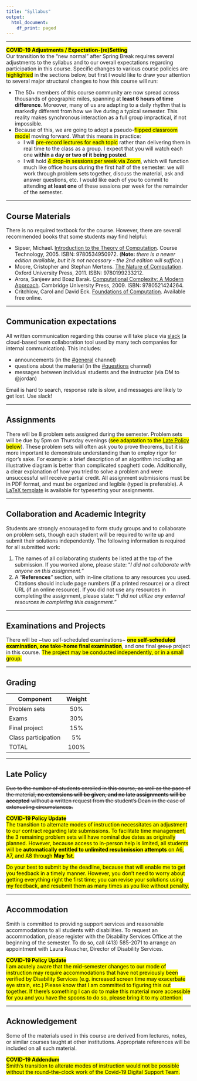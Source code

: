 ```yaml
---
title: "Syllabus"
output:
  html_document:
    df_print: paged
---
```

<hr>
<mark>**COVID-19 Adjustments / Expectation-(re)Setting**</mark><br/>
Our transition to the "new normal" after Spring Break requires several adjustments to the syllabus and to our overall expectations regarding participation in this course. Specific changes to various course policies are <mark>highlighted</mark> in the sections below, but first I would like to draw your attention to several major structural changes to how this course will run:

 * The 50+ members of this course community are now spread across thousands of geographic miles, spanning at **least 6 hours of time difference**. Moreover, many of us are adapting to a daily rhythm that is markedly different from how we live during a typical semester. This reality makes synchronous interaction as a full group impractical, if not impossible.
 * Because of this, we are going to adopt a pseudo-<mark>flipped classroom model</mark> moving forward. What this means in practice:
    * I will <mark>pre-record lectures for each topic</mark> rather than delivering them in real time to the class as a group. I expect that you will watch each one **within a day or two of it being posted**.
    * I will hold <mark>4 drop-in sessions per week via Zoom</mark>, which will function much like office hours during the first half of the semester: we will work through problem sets together, discuss the material, ask and answer questions, etc. I would like each of you to commit to attending **at least one** of these sessions per week for the remainder of the semester.

<hr>
## Course Materials
There is no required textbook for the course. However, there are several recommended books that some students may find helpful:

- Sipser, Michael. [Introduction to the Theory of Computation](https://aax-us-east.amazon-adsystem.com/x/c/QhYlQi-p9AqgtohzJT0Rkn4AAAFg-5p2XwEAAAFKAUjvpWs/http:/www.amazon.com/exec/obidos/ASIN/0534950973/ref=as_at/mitopencourse-20/?linkCode=w61&imprToken=aXmPU--soOtYvvJ0LmwB2g&slotNum=1){target="_blank"}. Course Technology, 2005. ISBN: 9780534950972. (**Note:** *there is a newer edition available, but it is not necessary - the 2nd edition will suffice.*)
-	Moore, Cristopher and Stephan Mertens. [The Nature of Computation](https://www.amazon.com/exec/obidos/ASIN/0199233217/ref=as_at/mitopencourse-20/?linkCode=w61&imprToken=aXmPU--soOtYvvJ0LmwB2g&slotNum=0){target="_blank"}. Oxford University Press, 2011. ISBN: 9780199233212.
-	Arora, Sanjeev and Boaz Barak. [Computational Complexity: A Modern Approach](https://www.amazon.com/exec/obidos/ASIN/0521424267/ref=as_at/mitopencourse-20/?linkCode=w61&imprToken=aXmPU--soOtYvvJ0LmwB2g&slotNum=2){target="_blank"}. Cambridge University Press, 2009. ISBN: 9780521424264. 
- Critchlow, Carol and David Eck. [Foundations of Computation](http://math.hws.edu/FoundationsOfComputation/){target="_blank"}. Available free online.

<hr>
## Communication expectations
All written communication regarding this course will take place via [slack](https://csc250-s20.slack.com/){target="_blank"} (a cloud-based team
collaboration tool used by many tech companies for internal communication). This includes:

- announcements (in the [#general](https://app.slack.com/client/TRC4WCY1L/CR20LPYBT){target="_blank"} channel)
- questions about the material (in the [#questions](https://app.slack.com/client/TRC4WCY1L/CRC50MYK0){target="_blank"} channel)
- messages between individual students and the instructor (via DM to @jordan)

Email is hard to search, response rate is slow, and messages are likely to get lost. Use slack!

<hr>
## Assignments
There will be 8 problem sets assigned during the semester. Problem sets will be due by 5pm on Thursday evenings (<mark>see adaptation to the [Late Policy] below</mark>). These problem sets will often ask you to prove theorems, but it is more important to demonstrate understanding than to employ rigor for rigor's sake. For example: a brief description of an algorithm including an illustrative diagram is better than complicated spaghetti code. Additionally, a clear explanation of how you tried to solve a problem and were unsuccessful will receive partial credit. All assignment submissions must be in PDF format, and must be organized and legible (typed is preferable). A [LaTeX template](https://moodle.smith.edu/mod/resource/view.php?id=498358){target="_blank"} is available for typesetting your assignments.

<hr>
## Collaboration and Academic Integrity
Students are strongly encouraged to form study groups and to collaborate on problem sets, though each student will be required to write up and submit their solutions independently. The following information is required for all submitted work:

1.	The names of all collaborating students be listed at the top of the submission. If you worked alone, please state: "*I did not collaborate with anyone on this assignment.*"
2. A "**References**" section, with in-line citations to any resources you used. Citations should include page numbers (if a printed resource) or a direct URL (if an online resource). If you did not use any resources in completing the assignment, please state: "*I did not utilize any external resources in completing this assignment.*"

<hr>
## Examinations and Projects
There will be ~two self-scheduled examinations~ <mark>**one self-scheduled examination, one take-home final examination**</mark>, and one final ~~group~~ project in this course. <mark>The project may be conducted independently, or in a small group.</mark>

<hr>
## Grading	
| **Component**       | **Weight**  |
| ------------------- |:---:|
| Problem sets	      | 50% | 
| Exams	      | 30% | 
| Final project	      | 15% | 
| Class participation	| 5% |
| TOTAL               | 100%|

<hr>
## Late Policy
~~Due to the number of students enrolled in this course, as well as the pace of the material, **no extensions will be given, and no late assignments will be accepted** without a written request from the student's Dean in the case of extenuating circumstances.~~

<mark>**COVID-19 Policy Update**<br/>
The transition to alternate modes of instruction necessitates an adjustment to our contract regarding late submissions. To facilitate time management, the 3 remaining problem sets will have nominal due dates as originally planned. However, because access to in-person help is limited, all students will be **automatically entitled to unlimited resubmission attempts** on A6, A7, and A8 through **May 1st**.</mark>

<mark>Do your best to submit by the deadline, because that will enable me to get you feedback in a timely manner. However, you don't need to worry about getting everything right the first time; you can revise your solutions using my feedback, and resubmit them as many times as you like without penalty.</mark>

<hr>
## Accommodation
Smith is committed to providing support services and reasonable accommodations to all students with disabilities. To request an accommodation, please register with the Disability Services Office at the beginning of the semester. To do so, call (413) 585-2071 to arrange an appointment with Laura Rauscher, Director of Disability Services. 

<mark>**COVID-19 Policy Update**<br/>
I am acutely aware that the mid-semester changes to our mode of instruction may require accommodations that have not previously been verified by Disability Services (e.g. increased screen time may exacerbate eye strain, etc.) Please know that I am committed to figuring this out together. If there's something I can do to make this material more accessible for you and you have the spoons to do so, please bring it to my attention.</mark>
<hr>
## Acknowledgement
Some of the materials used in this course are derived from lectures, notes, or similar courses taught at other institutions. Appropriate references will be included on all such material.

<mark>**COVID-19 Addendum**<br/>
Smith's transition to alterate modes of instruction would not be possible without the round-the-clock work of the Covid-19 Digital Support Team.</mark>


